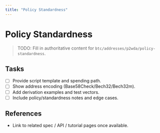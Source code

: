 ```yaml
---
title: "Policy Standardness"
---
```


# Policy Standardness

> TODO: Fill in authoritative content for `btc/addresses/p2wda/policy-standardness`.

## Tasks
- [ ] Provide script template and spending path.
- [ ] Show address encoding (Base58Check/Bech32/Bech32m).
- [ ] Add derivation examples and test vectors.
- [ ] Include policy/standardness notes and edge cases.

## References
- Link to related spec / API / tutorial pages once available.
